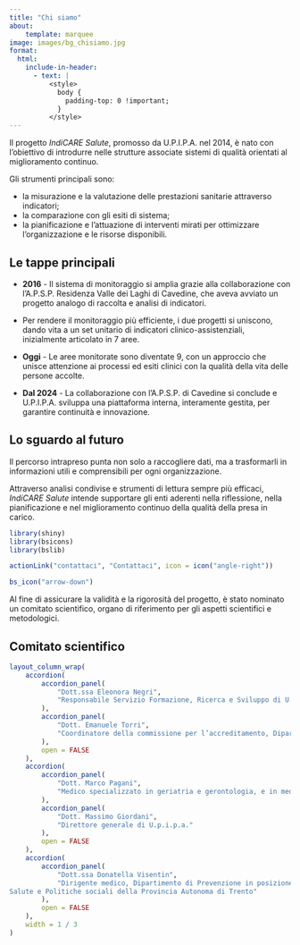 ```yaml
---
title: "Chi siamo"
about:
    template: marquee
image: images/bg_chisiamo.jpg
format:
  html: 
    include-in-header: 
      - text: |
          <style>
            body {
              padding-top: 0 !important;
            }
          </style>
---
```


Il progetto *IndiCARE Salute*, promosso da U.P.I.P.A. nel 2014, è nato con l’obiettivo di introdurre nelle strutture associate sistemi di qualità orientati al miglioramento continuo.\

Gli strumenti principali sono:

-   la misurazione e la valutazione delle prestazioni sanitarie attraverso indicatori;
-   la comparazione con gli esiti di sistema;
-   la pianificazione e l’attuazione di interventi mirati per ottimizzare l’organizzazione e le risorse disponibili.

## Le tappe principali

-   **2016** - Il sistema di monitoraggio si amplia grazie alla collaborazione con l'A.P.S.P. Residenza Valle dei Laghi di Cavedine, che aveva avviato un progetto analogo di raccolta e analisi di indicatori.

-   Per rendere il monitoraggio più efficiente, i due progetti si uniscono, dando vita a un set unitario di indicatori clinico-assistenziali, inizialmente articolato in 7 aree.

-   **Oggi** - Le aree monitorate sono diventate 9, con un approccio che unisce attenzione ai processi ed esiti clinici con la qualità della vita delle persone accolte.

-   **Dal 2024** - La collaborazione con l'A.P.S.P. di Cavedine si conclude e U.P.I.P.A. sviluppa una piattaforma interna, interamente gestita, per garantire continuità e innovazione.

## Lo sguardo al futuro

Il percorso intrapreso punta non solo a raccogliere dati, ma a trasformarli in informazioni utili e comprensibili per ogni organizzazione.\

Attraverso analisi condivise e strumenti di lettura sempre più efficaci, *IndiCARE Salute* intende supportare gli enti aderenti nella riflessione, nella pianificazione e nel miglioramento continuo della qualità della presa in carico.

```r
library(shiny)
library(bsicons)
library(bslib)
```

```r

actionLink("contattaci", "Contattaci", icon = icon("angle-right"))
```

::: text-center
```r
bs_icon("arrow-down")
```

Al fine di assicurare la validità e la rigorosità del progetto, è stato nominato un comitato scientifico, organo di riferimento per gli aspetti scientifici e metodologici.

## Comitato scientifico

```r

layout_column_wrap(
    accordion(
        accordion_panel(
            "Dott.ssa Eleonora Negri",
            "Responsabile Servizio Formazione, Ricerca e Sviluppo di U.p.i.p.a."
        ),
        accordion_panel(
            "Dott. Emanuele Torri",
            "Coordinatore della commissione per l’accreditamento, Dipartimento lavoro e welfare - Assessorato alla Salute e Politiche Sociali - Provincia Autonoma di Trento."
        ),
        open = FALSE
    ),
    accordion(
        accordion_panel(
            "Dott. Marco Pagani",
            "Medico specializzato in geriatria e gerontologia, e in medicina fisica e riabilitazione, geriatra per l’Istituto clinico Humanitas di Rozzano."
        ),
        accordion_panel(
            "Dott. Massimo Giordani",
            "Direttore generale di U.p.i.p.a."
        ),
        open = FALSE
    ),
    accordion(
        accordion_panel(
            "Dott.ssa Donatella Visentin",
            "Dirigente medico, Dipartimento di Prevenzione in posizione di comando presso il Dipartimento
Salute e Politiche sociali della Provincia Autonoma di Trento"
        ),
        open = FALSE
    ),
    width = 1 / 3
)
```
:::